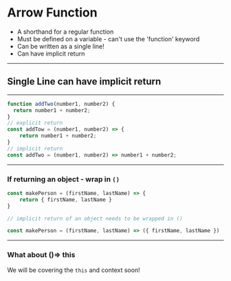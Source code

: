 
# Arrow Function

- A shorthand for a regular function
- Must be defined on a variable - can't use the 'function' keyword
- Can be written as a single line!
- Can have implicit return
---

## Single Line can have implicit return

---

```javascript
function addTwo(number1, number2) {
  return number1 + number2;
}
// explicit return
const addTow = (number1, number2) => {
    return number1 + number2;
}
// implicit return
const addTwo = (number1, number2) => number1 + number2;
```

---
### If returning an object - wrap in `()`

```javascript
const makePerson = (firstName, lastName) => {
    return { firstName, lastName }
}

// implicit return of an object needs to be wrapped in ()

const makePerson = (firstName, lastName) => ({ firstName, lastName })
```
---
### What about ()=> this

We will be covering the `this` and context soon!

